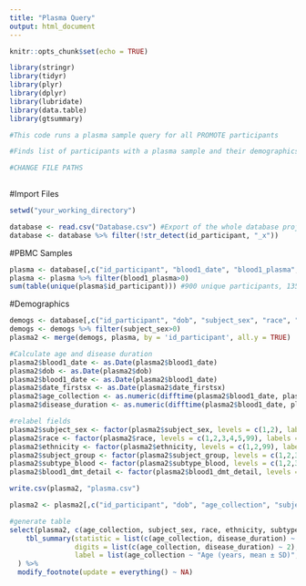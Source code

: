 ```yaml
---
title: "Plasma Query"
output: html_document
---
```


```r
knitr::opts_chunk$set(echo = TRUE)
```
```r
library(stringr)
library(tidyr)
library(plyr)
library(dplyr)
library(lubridate)
library(data.table)
library(gtsummary)

#This code runs a plasma sample query for all PROMOTE participants

#Finds list of participants with a plasma sample and their demographics

#CHANGE FILE PATHS
  
```

#Import Files
```r
setwd("your_working_directory")

database <- read.csv("Database.csv") #Export of the whole database project
database <- database %>% filter(!str_detect(id_participant, "_x"))


```

#PBMC Samples
```r
plasma <- database[,c("id_participant", "blood1_date", "blood1_plasma", "subtype_blood", "blood1_dmt_detail")]
plasma <- plasma %>% filter(blood1_plasma>0)
sum(table(unique(plasma$id_participant))) #900 unique participants, 1354 samples

```

#Demographics
```r
demogs <- database[,c("id_participant", "dob", "subject_sex", "race", "ethnicity", "subject_group", "date_firstsx", "date_msdx")]
demogs <- demogs %>% filter(subject_sex>0)
plasma2 <- merge(demogs, plasma, by = 'id_participant', all.y = TRUE)

#Calculate age and disease duration
plasma2$blood1_date <- as.Date(plasma2$blood1_date)
plasma2$dob <- as.Date(plasma2$dob)
plasma2$blood1_date <- as.Date(plasma2$blood1_date)
plasma2$date_firstsx <- as.Date(plasma2$date_firstsx)
plasma2$age_collection <- as.numeric(difftime(plasma2$blood1_date, plasma2$dob, units="weeks")/52.25)
plasma2$disease_duration <- as.numeric(difftime(plasma2$blood1_date, plasma2$date_firstsx, units="weeks")/52.25)

#relabel fields
plasma2$subject_sex <- factor(plasma2$subject_sex, levels = c(1,2), labels = c("Male", "Female"))
plasma2$race <- factor(plasma2$race, levels = c(1,2,3,4,5,99), labels = c("Black", "American Indian or Alaska Native", "Asian", "Caucasian", "Multi-racial", "Not Sure"))
plasma2$ethnicity <- factor(plasma2$ethnicity, levels = c(1,2,99), labels = c("Hispanic or Latino", "Non-Hispanic or Latino", "Not Sure"))
plasma2$subject_group <- factor(plasma2$subject_group, levels = c(1,2,3,99), labels = c("MS", "Other NID", "Controls", "Unknown"))
plasma2$subtype_blood <- factor(plasma2$subtype_blood, levels = c(1,2,3,4,5,6,99), labels = c("CIS", "RIS", "RRMS", "SPMS", "PPMS", "NMO", "Does not have MS"))
plasma2$blood1_dmt_detail <- factor(plasma2$blood1_dmt_detail, levels = c(1,2,3,4,5,6,7,8,9,10,11,12,13,14,15,16,17,18,19,20,21,22,23,24,25,26,99), labels = c("Aubagio", "Avonex", "Betaseron", "Copaxone", "Extavia", "Gilenya", "Novantrone", "Rebif", "Tecfidera", "Tysabri", "Other", "Lemtrada",  "Ocrevus", "Plegridy", "Zinbryta", "Rituxan", "Mavenclad", "Mayzent", "Vumerity", "Zeposia", "Kesimpta", "Soliris", "Uplizna", "Enspryng", "Ponvory", "Bafiertam", "None"))

write.csv(plasma2, "plasma.csv")

plasma2 <- plasma2[,c("id_participant", "dob", "age_collection", "subject_sex", "race", "ethnicity", "subject_group", "blood1_date", "subtype_blood", "disease_duration", "blood1_dmt_detail")]

#generate table
select(plasma2, c(age_collection, subject_sex, race, ethnicity, subtype_blood, disease_duration, blood1_dmt_detail)) %>%
    tbl_summary(statistic = list(c(age_collection, disease_duration) ~ "{mean} ({sd})"),
                digits = list(c(age_collection, disease_duration) ~ 2),
                label = list(age_collection ~ "Age (years, mean ± SD)", disease_duration ~ "Disease Duration (years, mean ± SD)", subject_sex ~ "Sex (n, % of cohort)", race ~ "Race (n, % of cohort)", ethnicity ~ "Ethnicity (n, % of cohort)", subtype_blood ~ "Disease Subtype (n, % of cohort)", blood1_dmt_detail ~ "DMT (n, % of cohort)")
  ) %>%
  modify_footnote(update = everything() ~ NA)


```


